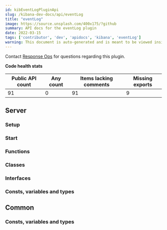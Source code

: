 ```yaml
---
id: kibEventLogPluginApi
slug: /kibana-dev-docs/api/eventLog
title: "eventLog"
image: https://source.unsplash.com/400x175/?github
summary: API docs for the eventLog plugin
date: 2022-03-15
tags: ['contributor', 'dev', 'apidocs', 'kibana', 'eventLog']
warning: This document is auto-generated and is meant to be viewed inside our experimental, new docs system. Reach out in #docs-engineering for more info.
---
```




Contact [Response Ops](https://github.com/orgs/elastic/teams/response-ops) for questions regarding this plugin.

**Code health stats**

| Public API count  | Any count | Items lacking comments | Missing exports |
|-------------------|-----------|------------------------|-----------------|
| 91 | 0 | 91 | 9 |

## Server

### Setup
<DocDefinitionList data={[eventLogObj.server.setup]}/>

### Start
<DocDefinitionList data={[eventLogObj.server.start]}/>

### Functions
<DocDefinitionList data={eventLogObj.server.functions}/>

### Classes
<DocDefinitionList data={eventLogObj.server.classes}/>

### Interfaces
<DocDefinitionList data={eventLogObj.server.interfaces}/>

### Consts, variables and types
<DocDefinitionList data={eventLogObj.server.misc}/>

## Common

### Consts, variables and types
<DocDefinitionList data={eventLogObj.common.misc}/>

